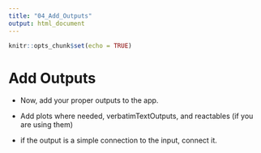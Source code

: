 ```yaml
---
title: "04_Add_Outputs"
output: html_document
---
```


```r
knitr::opts_chunk$set(echo = TRUE)
```

# Add Outputs

- Now, add your proper outputs to the app.

- Add plots where needed, verbatimTextOutputs, and reactables (if you are using them)

- if the output is a simple connection to the input, connect it.
